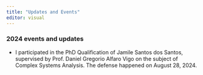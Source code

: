 ```yaml
---
title: "Updates and Events"
editor: visual
---
```


### 2024 events and updates

- I participated in the PhD Qualification of Jamile Santos dos Santos, supervised by Prof. Daniel Gregorio Alfaro Vigo on the subject of Complex Systems Analysis. The defense happened on August 28, 2024.